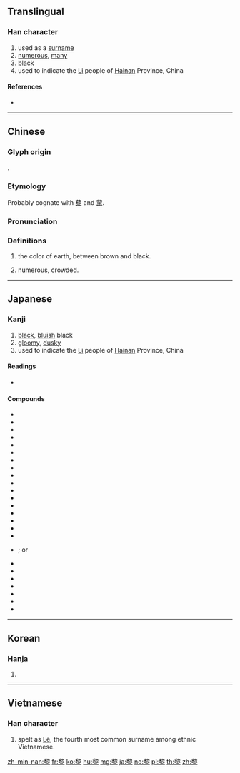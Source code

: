 {{character info/new}}
==Translingual==

===Han character===
{{Han char|rn=202|rad=黍|as=03|sn=15|four=27132|canj=HHOE|ids=⿱𥝢⿱𠆢氺}}

# used as a [[surname]]
# [[numerous]], [[many]]
# [[black]]
# used to indicate the [[w:Li people|Li]] people of [[Hainan]] Province, China

====References====
* {{Han ref|kx=1517.280|dkj=47994|dj=2049.360|hdz=74759.030|uh=9ECE|ud=40654|bh=BEA4|bd=48804}}

----

==Chinese==
{{zh-forms}}

===Glyph origin===
{{Han etyl}}
{{Han compound|黍|利|c1=s|c2=p|t1=millet|ls=psc}}.

===Etymology===
Probably cognate with [[藜]] and [[黧]].

===Pronunciation===
{{zh-pron
|m=lí
|c=lai4
|mc=y
|oc=y
|ma=
|cat=pn,a,det
}}

===Definitions===
{{zh-hanzi}}

# {{lb|zh|only in compound, no longer productive}} the color of earth, between brown and black.
#: {{zh-x|黎明|dawn}}
# {{lb|zh|only in compound, no longer productive}} numerous, crowded.
#: {{zh-x|黎民|common people}}

----

==Japanese==

===Kanji===
{{ja-kanji|grade=|rs=黍03}}

# [[black]], [[bluish]] black
# [[gloomy]], [[dusky]]
# used to indicate the [[w:Li people|Li]] people of [[Hainan]] Province, China

====Readings====
* {{ja-readings|kanon=[[れい]] (rei)|goon=[[らい]] (rai)|on=[[り]] (ri)|kun=[[くろ]] (kuro), [[くろい]] (kuroi)|nanori=[[たみ]] (tami)}}

====Compounds====
{{der-top|Compounds}}
* {{ja-r|群黎|ぐんれい}}
* {{ja-r|黔黎|けんれい}}
* {{ja-r|生黎|せいれい}}
* {{ja-r|重黎|ちょうれい}}
* {{ja-r|泥黎|ないり}}
* {{ja-r|百黎|ひゃくれい}}
* {{ja-r|黎族|りーぞく}}
* {{ja-r|黎桓|れいかん}}
* {{ja-r|黎貴惇|れいきじゅん}}
* {{ja-r|黎軒|れいけん}}
* {{ja-r|黎元|れいげん}}
* {{ja-r|黎元洪|れいげんこう}}
* {{ja-r|黎首|れいしゅ}}
* {{ja-r|黎庶|れいしょ}}
* {{ja-r|黎庶昌|れいしょしょう}}
* {{ja-r|黎聖宗|れいせいそう}}
* {{ja-r|黎旦|れいたん}}
* {{ja-r|黎朝|れいちょう}}; or {{ja-r|黎朝|れちょう}}
* {{ja-r|黎朝刑律|れいちょうけいりつ}}
* {{ja-r|黎文悦|れいぶんえつ}}
* {{ja-r|黎民|れいみん}}
* {{ja-r|黎明|れいめい|gloss=dawn}}
* {{ja-r|黎明会|れいめいかい}}
* {{ja-r|黎明期|れいめいき}}
* {{ja-r|黎利|れいり}}
{{der-bottom}}

----

==Korean==

===Hanja===
{{ko-hanja|hangeul=[[려]]>[[여]]|eumhun=|rv=ryeo>yeo|mr=ryŏ>yŏ|y=lye>ye}}

# {{defn|lang=ko|sort=黍03}}

----

==Vietnamese==

===Han character===
{{vi-hantu|[[lê]], [[rê]]|rs=黍03}}

# spelt as [[Lê]], the fourth most common surname among ethnic Vietnamese.

[[zh-min-nan:黎]]
[[fr:黎]]
[[ko:黎]]
[[hu:黎]]
[[mg:黎]]
[[ja:黎]]
[[no:黎]]
[[pl:黎]]
[[th:黎]]
[[zh:黎]]
